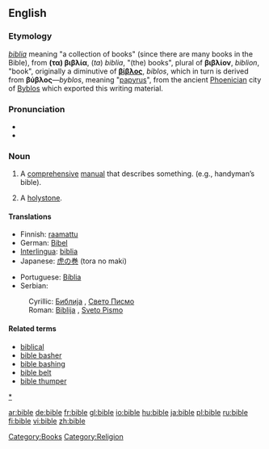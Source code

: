 {{see|Bible}}
{{wikipedia|Bible}}
==English==

===Etymology===
{{L.}} ''[[biblia]]'' meaning "a collection of books" (since there are many books in the Bible), from {{Gk.}} '''(τα) βιβλία''', (''ta'') ''biblia'', "(the) books", plural of '''βιβλίον''', ''biblion'', "book", originally a diminutive of '''[[βίβλος]]''', ''biblos'', which in turn is derived from '''βύβλος'''—''byblos'', meaning "[[papyrus]]", from the ancient [[Phoenicia]]n city of [[Byblos]] which exported this writing material.

===Pronunciation===
*{{IPA|/'baɪbəl/}}
*{{rhymes|aɪbəl}}



===Noun===
{{en-noun}}

#A [[comprehensive]] [[manual]] that describes something. (e.g., handyman’s bible).
#{{nautical}} A [[holystone]].

====Translations====
{{trans-top|comprehensive manual}}
*Finnish: [[raamattu]]
*German: [[Bibel]] {{f}}
*[[Interlingua]]: [[biblia]]
*Japanese: [[虎の巻]] (tora no maki)
{{trans-mid}}
*Portuguese: [[Bíblia]] {{f}}
*Serbian:
:Cyrillic: [[Библија]] {{f}}, [[Свето Писмо]] {{n}}
:Roman: [[Biblija]] {{f}}, [[Sveto Pismo]] {{n}}
{{trans-bottom}}

====Related terms====
*[[biblical]]
*[[bible basher]]
*[[bible bashing]]
*[[bible belt]]
*[[bible thumper]]

[[category:Bible|*]]
[[Category:Books]]
[[Category:Religion]]

[[ar:bible]]
[[de:bible]]
[[fr:bible]]
[[gl:bible]]
[[io:bible]]
[[hu:bible]]
[[ja:bible]]
[[pl:bible]]
[[ru:bible]]
[[fi:bible]]
[[vi:bible]]
[[zh:bible]]